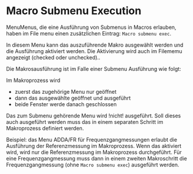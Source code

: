 # Macro Submenu Execution

MenuMenus, die eine Ausführung von Submenus in Macros erlauben, haben im File menu einen zusätzlichen Eintrag: ``Macro submenu exec``.

In diesem Menu kann das auszuführende Makro ausgewählt werden und die Ausführung aktiviert werden. Die Aktivierung wird auch im Filememu angezeigt (checked oder unchecked)..

Die Makrosausführung ist im Falle einer Submenu Ausführung wie folgt:

Im Makroprozess wird
- zuerst das zugehörige Menu nur geöffnet
- dann das ausgewählte geöffnet und ausgeführt
- beide Fenster werde danach geschlossen 

Das zum Submenu gehörende Menu wird !nicht! ausgeführt. Soll dieses auch ausgeführt werden muss das in einem separaten Schritt im Makroprozess definiert werden.

Beispiel: das Menu ADDA/FR für Frequenzgangmessungen erlaubt die Ausführung der Referenzmessung im Makroprozess. Wenn das aktiviert wird, wird nur die Referenzmessung im Makroprozess durchgeführt. Für eine Frequenzgangmessung muss dann in einem zweiten Makroschritt die Frequenzgangmessung (ohne ``Macro submenu exec``) ausgeführt werden.